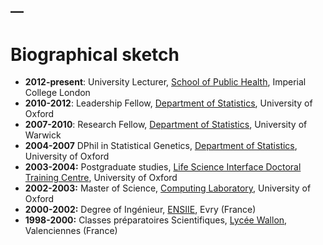 ---
---
# Biographical sketch

* <strong>2012-present</strong>: University Lecturer, <a href="http://www1.imperial.ac.uk/publichealth/">School of Public Health</a>, Imperial College London
* <strong>2010-2012</strong>: Leadership Fellow, <a href="http://www.stats.ox.ac.uk/">Department of Statistics</a>, University of Oxford
* <strong>2007-2010</strong>: Research Fellow, <a href="http://www2.warwick.ac.uk/fac/sci/statistics/">Department of Statistics</a>, University of Warwick
* <strong>2004-2007</strong> DPhil in Statistical Genetics, <a  href="http://www.stats.ox.ac.uk/">Department of Statistics</a>, University of Oxford
* <strong>2003-2004:</strong> Postgraduate studies, <a  href="http://www.lsi.ox.ac.uk/">Life Science Interface Doctoral Training Centre</a>, University of Oxford
* <strong>2002-2003:</strong> Master of Science, <a href="http://www.comlab.ox.ac.uk/">Computing Laboratory</a>, University of Oxford
* <strong>2000-2002:</strong> Degree of Ing&eacute;nieur, <a href="http://www.ensiie.fr">ENSIIE</a>, Evry (France)
* <strong>1998-2000:</strong> Classes pr&eacute;paratoires Scientifiques, <a href="http://www5.ac-lille.fr/~wallontertiaires/index.php">Lyc&eacute;e Wallon</a>, Valenciennes (France)

